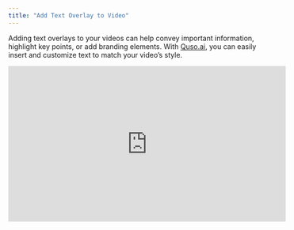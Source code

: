 ```yaml
---
title: "Add Text Overlay to Video"
---
```


Adding text overlays to your videos can help convey important information, highlight key points, or add branding elements. With [Quso.ai](http://Quso.ai), you can easily insert and customize text to match your video’s style.

<iframe width="560" height="315" src="https://www.youtube.com/embed/OJztnWod2Z8?si=kt3kZhGYeMK2IgBK" title="YouTube video player" frameborder="0" allow="accelerometer; autoplay; clipboard-write; encrypted-media; gyroscope; picture-in-picture; web-share" referrerpolicy="strict-origin-when-cross-origin" allowfullscreen />

---

## 🎬 How to Add Text Overlays

### **Step 1: Select and Edit the Clip**

- Choose the specific video clip where you want to add text.
- Click **Edit** to open the clip in the editor.

![Edit Captions1 Jp](/images/edit-captions1.jpg)

---

### **Step 2: Access the Text Tool**

- In the editor’s navigation bar (left-hand side), click the **T** icon to open the text feature.

![Add Text To Video 1 Jp](/images/add-text-to-video-1.jpg)

---

### **Step 3: Add and Customize Text**

1. Click **Add New Text** to insert your first text box.

   ![Add Text To Video 2 Jp](/images/add-text-to-video-2.jpg)
2. Type your desired text (e.g., _"This is my video clip"_).
3. Decide if the text should appear for the entire clip by checking the box, or set specific start and end times using the timestamp controls.

![Add Text To Video 3 Jp](/images/add-text-to-video-3.jpg)

---

### **Step 4: Manage Multiple Text Overlays**

- To add more text, click **Add New Text** again.
- To delete a text overlay, click the **Bin** icon next to it.

![Add Text To Video 4 Jp](/images/add-text-to-video-4.jpg)

---

## 💡 Pro Tips

- Use bold or high-contrast colors to make text stand out.
- Keep text overlays short so they’re easy for viewers to read.
- Consider adding animations for dynamic visual effects.

---

## ✅ You’re All Set\!

Your video now features a custom text overlay to better engage your audience and highlight important details.

Need help designing professional text effects? Contact our support team — we’re happy to assist\!